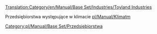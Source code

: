 [[Translation:Category/en/Manual/Base Set/Industries/Toyland Industries]]

Przedsiębiorstwa występujące w klimacie [[pl/Manual/Klimat]]m

[[Category:pl/Manual/Base Set/Przedsiębiorstwa]]